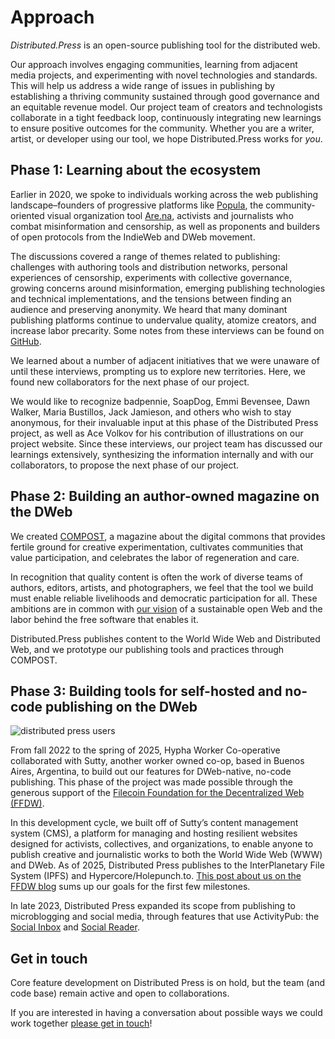 # Approach
_Distributed.Press_ is an open-source publishing tool for the distributed web.

Our approach involves engaging communities, learning from adjacent media projects, and experimenting with novel technologies and standards. This will help us address a wide range of issues in publishing by establishing a thriving community sustained through good governance and an equitable revenue model.
Our project team of creators and technologists collaborate in a tight feedback loop, continuously integrating new learnings to ensure positive outcomes for the community. Whether you are a writer, artist, or developer using our tool, we hope Distributed.Press works for _you_.

## Phase 1: Learning about the ecosystem

Earlier in 2020, we spoke to individuals working across the web publishing landscape–founders of progressive platforms like [Popula](https://popula.com), the community-oriented visual organization tool [Are.na](http://are.na), activists and journalists who combat misinformation and censorship, as well as proponents and builders of open protocols from the IndieWeb and DWeb movement.

The discussions covered a range of themes related to publishing: challenges with authoring tools and distribution networks, personal experiences of censorship, experiments with collective governance, growing concerns around misinformation, emerging publishing technologies and technical implementations, and the tensions between finding an audience and preserving anonymity. We heard that many dominant publishing platforms continue to undervalue quality, atomize creators, and increase labor precarity.
Some notes from these interviews can be found on [GitHub](https://github.com/hyphacoop/distributed.press/blob/master/interviews.md).

We learned about a number of adjacent initiatives that we were unaware of until these interviews, prompting us to explore new territories. Here, we found new collaborators for the next phase of our project.

We would like to recognize badpennie, SoapDog, Emmi Bevensee, Dawn Walker, Maria Bustillos, Jack Jamieson, and others who wish to stay anonymous, for their invaluable input at this phase of the Distributed Press project, as well as Ace Volkov for his contribution of illustrations on our project website.
Since these interviews, our project team has discussed our learnings extensively, synthesizing the information internally and with our collaborators, to propose the next phase of our project.

## Phase 2: Building an author-owned magazine on the DWeb

We created [COMPOST](https://compost.digital), a magazine about the digital commons that provides fertile ground for creative experimentation, cultivates communities that value participation, and celebrates the labor of regeneration and care.

In recognition that quality content is often the work of diverse teams of authors, editors, artists, and photographers, we feel that the tool we build must enable reliable livelihoods and democratic participation for all. These ambitions are in common with [our vision](./values) of a sustainable open Web and the labor behind the free software that enables it.

Distributed.Press publishes content to the World Wide Web and Distributed Web, and we prototype our publishing tools and practices through COMPOST.

## Phase 3: Building tools for self-hosted and no-code publishing on the DWeb

![distributed press users](/img/distributed-press-user.png)

From fall 2022 to the spring of 2025, Hypha Worker Co-operative collaborated with Sutty, another worker owned co-op, based in Buenos Aires, Argentina, to build out our features for DWeb-native, no-code publishing. This phase of the project was made possible through the generous support of the [Filecoin Foundation for the Decentralized Web (FFDW)](https://ffdweb.org).

In this development cycle, we built off of Sutty’s content management system (CMS), a platform for managing and hosting resilient websites designed for activists, collectives, and organizations, to enable anyone to publish creative and journalistic works to both the World Wide Web (WWW) and DWeb. As of 2025, Distributed Press publishes to the InterPlanetary File System (IPFS) and Hypercore/Holepunch.to. [This post about us on the FFDW blog](https://ffdweb.org/blog/building-distributed-press-a-publishing-tool-for-the-decentralized-web/) sums up our goals for the first few milestones.

In late 2023, Distributed Press expanded its scope from publishing to microblogging and social media, through features that use ActivityPub: the [Social Inbox](.social-inbox/index.mdx) and [Social Reader](.social-reader/index.mdx). 


## Get in touch

Core feature development on Distributed Press is on hold, but the team (and code base) remain active and open to collaborations.

If you are interested in having a conversation about possible ways we could work together [please get in touch](mailto:hello@distributed.press)!
